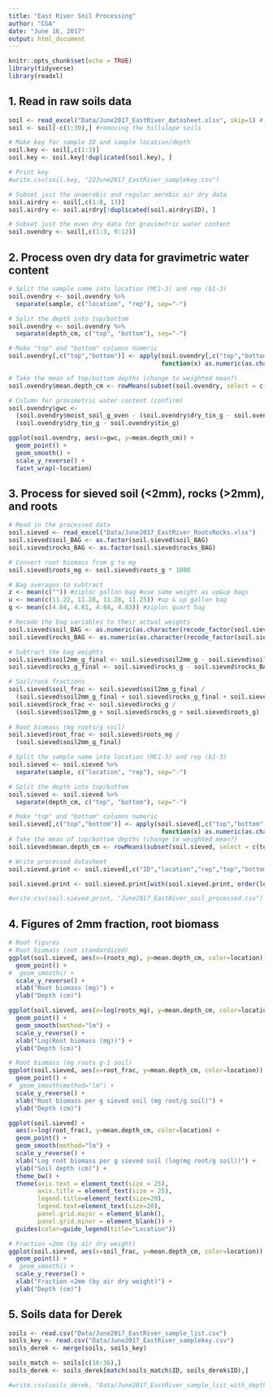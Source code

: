 ```yaml
---
title: "East River Soil Processing"
author: "CGA"
date: "June 16, 2017"
output: html_document
---
```


```r
knitr::opts_chunk$set(echo = TRUE)
library(tidyverse)
library(readxl)
```

## 1. Read in raw soils data
```r
soil <- read_excel("Data/June2017_EastRiver_datasheet.xlsx", skip=1) #input your datafile
soil <- soil[-c(1:39),] #removing the hillslope soils

# Make key for sample ID and sample location/depth
soil.key <- soil[,c(1:3)]
soil.key <- soil.key[!duplicated(soil.key), ]

# Print key
#write.csv(soil.key, "22June2017_EastRiver_samplekey.csv")

# Subset just the anaerobic and regular aerobic air dry data
soil.airdry <- soil[,c(1:8, 13)]
soil.airdry <- soil.airdry[!duplicated(soil.airdry$ID), ]

# Subset just the oven dry data for gravimetric water content
soil.ovendry <- soil[,c(1:3, 9:12)]
```

## 2. Process oven dry data for gravimetric water content
```r
# Split the sample name into location (MC1-3) and rep (b1-3)
soil.ovendry <- soil.ovendry %>%
  separate(sample, c("location", "rep"), sep="-")

# Split the depth into top/bottom
soil.ovendry <- soil.ovendry %>%
  separate(depth_cm, c("top", "bottom"), sep="-")

# Make "top" and "bottom" columns numeric
soil.ovendry[,c("top","bottom")] <- apply(soil.ovendry[,c("top","bottom")], 2,
                                          function(x) as.numeric(as.character(x)))

# Take the mean of top/bottom depths (change to weighted mean?)
soil.ovendry$mean.depth_cm <- rowMeans(subset(soil.ovendry, select = c(top, bottom)), na.rm = TRUE)

# Column for gravimetric water content (confirm)
soil.ovendry$gwc <- 
  (soil.ovendry$moist_soil_g_oven - (soil.ovendry$dry_tin_g - soil.ovendry$tin_g)) /
  (soil.ovendry$dry_tin_g - soil.ovendry$tin_g)

ggplot(soil.ovendry, aes(x=gwc, y=mean.depth_cm)) +
  geom_point() +
  geom_smooth() +
  scale_y_reverse() +
  facet_wrap(~location)
```

## 3. Process for sieved soil (<2mm), rocks (>2mm), and roots
```r
# Read in the processed data
soil.sieved <- read_excel("Data/June2017_EastRiver_RootsRocks.xlsx")
soil.sieved$soil_BAG <- as.factor(soil.sieved$soil_BAG)
soil.sieved$rocks_BAG <- as.factor(soil.sieved$rocks_BAG)

# Convert root biomass from g to mg
soil.sieved$roots_mg <- soil.sieved$roots_g * 1000

# Bag averages to subtract
z <- mean(c("")) #ziploc gallon bag #use same weight as up&up bags
u <- mean(c(11.22, 11.28, 11.28, 11.25)) #up & up gallon bag
q <- mean(c(4.84, 4.81, 4.84, 4.83)) #ziploc quart bag

# Recode the bag variables to their actual weights
soil.sieved$soil_BAG <- as.numeric(as.character(recode_factor(soil.sieved$soil_BAG, `z` = "11.2575", `u` = "11.2575", `q` = "4.83")))
soil.sieved$rocks_BAG <- as.numeric(as.character(recode_factor(soil.sieved$rocks_BAG, `z` = "11.2575", `u` = "11.2575", `q` = "4.83", `na` = "0", `none` = "0")))

# Subtract the bag weights
soil.sieved$soil2mm_g_final <- soil.sieved$soil2mm_g - soil.sieved$soil_BAG
soil.sieved$rocks_g_final <- soil.sieved$rocks_g - soil.sieved$rocks_BAG

# Soil/rock fractions
soil.sieved$soil_frac <- soil.sieved$soil2mm_g_final / 
  (soil.sieved$soil2mm_g_final + soil.sieved$rocks_g_final + soil.sieved$roots_g)
soil.sieved$rock_frac <- soil.sieved$rocks_g / 
  (soil.sieved$soil2mm_g + soil.sieved$rocks_g + soil.sieved$roots_g)
  
# Root biomass (mg roots/g soil)
soil.sieved$root_frac <- soil.sieved$roots_mg / 
  (soil.sieved$soil2mm_g_final)

# Split the sample name into location (MC1-3) and rep (b1-3)
soil.sieved <- soil.sieved %>%
  separate(sample, c("location", "rep"), sep="-")

# Split the depth into top/bottom
soil.sieved <- soil.sieved %>%
  separate(depth_cm, c("top", "bottom"), sep="-")

# Make "top" and "bottom" columns numeric
soil.sieved[,c("top","bottom")] <- apply(soil.sieved[,c("top","bottom")], 2,
                                          function(x) as.numeric(as.character(x)))
# Take the mean of top/bottom depths (change to weighted mean?)
soil.sieved$mean.depth_cm <- rowMeans(subset(soil.sieved, select = c(top, bottom)), na.rm = TRUE)

# Write processed datasheet
soil.sieved.print <- soil.sieved[,c("ID","location","rep","top","bottom","mean.depth_cm","soil2mm_g_final","rocks_g_final","roots_mg","soil_frac","rock_frac","root_frac")]

soil.sieved.print <- soil.sieved.print[with(soil.sieved.print, order(location,rep,top)),]

#write.csv(soil.sieved.print, "June2017_EastRiver_soil_processed.csv")
```

## 4. Figures of 2mm fraction, root biomass
```r
# Root figures
# Root biomass (not standardized)
ggplot(soil.sieved, aes(x=(roots_mg), y=mean.depth_cm, color=location)) +
  geom_point() +
#  geom_smooth() +
  scale_y_reverse() +
  xlab("Root biomass (mg)") +
  ylab("Depth (cm)")

ggplot(soil.sieved, aes(x=log(roots_mg), y=mean.depth_cm, color=location)) +
  geom_point() +
  geom_smooth(method="lm") +
  scale_y_reverse() +
  xlab("Log(Root biomass (mg))") +
  ylab("Depth (cm)")

# Root biomass (mg roots g-1 soil)
ggplot(soil.sieved, aes(x=root_frac, y=mean.depth_cm, color=location)) +
  geom_point() +
#  geom_smooth(method="lm") +
  scale_y_reverse() +
  xlab("Root biomass per g sieved soil (mg root/g soil)") +
  ylab("Depth (cm)")

ggplot(soil.sieved) +
  aes(x=log(root_frac), y=mean.depth_cm, color=location) +
  geom_point() +
  geom_smooth(method="lm") +
  scale_y_reverse() +
  xlab("Log root biomass per g sieved soil (log(mg root/g soil))") +
  ylab("Soil depth (cm)") +
  theme_bw() +
  theme(axis.text = element_text(size = 25),
        axis.title = element_text(size = 25),
        legend.title=element_text(size=20),
        legend.text=element_text(size=20),
        panel.grid.major = element_blank(),
        panel.grid.minor = element_blank()) +
  guides(color=guide_legend(title="Location"))

# Fraction <2mm (by air dry weight)
ggplot(soil.sieved, aes(x=soil_frac, y=mean.depth_cm, color=location)) +
  geom_point() +
#  geom_smooth() +
  scale_y_reverse() +
  xlab("Fraction <2mm (by air dry weight)") +
  ylab("Depth (cm)")
```

## 5. Soils data for Derek
```r
soils <- read.csv("Data/June2017_EastRiver_sample_list.csv")
soils_key <- read.csv("Data/June2017_EastRiver_samplekey.csv")
soils_derek <- merge(soils, soils_key)

soils_match <- soils[c(16:36),]
soils_derek <- soils_derek[match(soils_match$ID, soils_derek$ID),]

#write.csv(soils_derek, "Data/June2017_EastRiver_sample_list_with_depths.csv")

```
